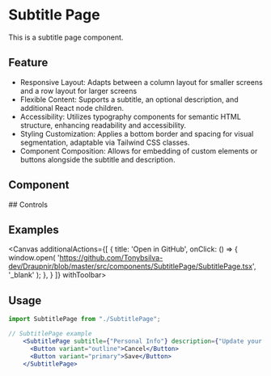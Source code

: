 
<Meta of={SubtitlePageStories} component={SubtitlePage} />

# Subtitle Page
This is a subtitle page component.

## Feature
- Responsive Layout: Adapts between a column layout for smaller screens and a row layout for larger screens
- Flexible Content: Supports a subtitle, an optional description, and additional React node children.
- Accessibility: Utilizes typography components for semantic HTML structure, enhancing readability and accessibility.
- Styling Customization: Applies a bottom border and spacing for visual segmentation, adaptable via Tailwind CSS classes.
- Component Composition: Allows for embedding of custom elements or buttons alongside the subtitle and description.

## Component
<Primary />
## Controls
<Controls />


## Examples
<Canvas additionalActions={[
    {
      title: 'Open in GitHub',
      onClick: () => {
        window.open(
          'https://github.com/Tonybsilva-dev/Draupnir/blob/master/src/components/SubtitlePage/SubtitlePage.tsx',
          '_blank'
        );
      },
    }
  ]}
  withToolbar>
  <Story of={SubtitlePageStories.Primary} />
</Canvas>


## Usage
<div>

```jsx dark
import SubtitlePage from "./SubtitlePage";

// SubtitlePage example
    <SubtitlePage subtitle={"Personal Info"} description={"Update your photo and personal details here."}>
      <Button variant="outline">Cancel</Button>
      <Button variant="primary">Save</Button>
    </SubtitlePage>
```

</div>